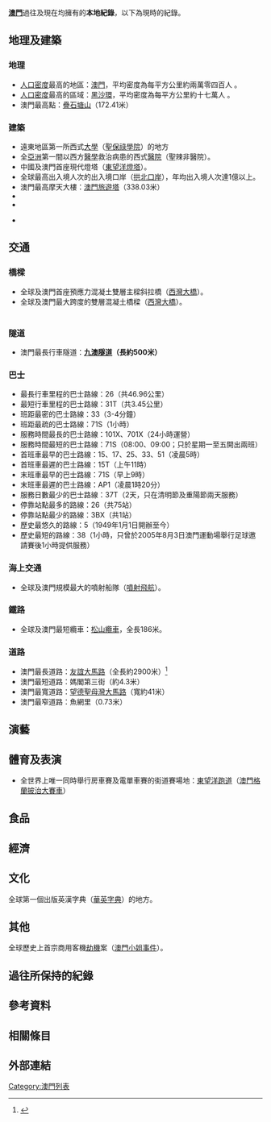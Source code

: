 {{Refimprove|time=2020-09-30T14:43:37+00:00}}
'''[[澳門|澳門]]'''過往及現在均擁有的'''本地紀錄'''，以下為現時的紀錄。

== 地理及建築 ==

=== 地理 ===

* [[人口密度|人口密度]]最高的地區：[[澳門|澳門]]，平均密度為每平方公里約兩萬零四百人 。
* [[人口密度|人口密度]]最高的區域：[[黑沙環|黑沙環]]，平均密度為每平方公里約十七萬人 。
* 澳門最高點：[[疊石塘山|疊石塘山]]（172.41米）<br />

=== 建築 ===

* 遠東地區第一所西式[[大學|大學]]（[[聖保祿學院|聖保祿學院]]）的地方
* 全[[亞洲|亞洲]]第一間以西方[[醫學|醫學]]救治病患的西式[[醫院|醫院]]（聖辣非醫院）。
* 中國及澳門首座現代燈塔（[[東望洋燈塔|東望洋燈塔]]）。
* 全球最高出入境人次的出入境口岸（[[拱北口岸|拱北口岸]]），年均出入境人次達1億以上。
* 澳門最高摩天大樓：[[澳門旅遊塔|澳門旅遊塔]]（338.03米）
* 
*

*

== 交通 ==


===橋樑===

* 全球及澳門首座預應力混凝土雙層主樑斜拉橋（[[西灣大橋|西灣大橋]]）。
* 全球及澳門最大跨度的雙層混凝土橋樑（[[西灣大橋|西灣大橋]]）。<br /><br />

===隧道===
* 澳門最長行車隧道：'''[[九澳隧道|九澳隧道]]（長約500米）'''

===巴士===

* 最長行車里程的巴士路線：26（共46.96公里）
* 最短行車里程的巴士路線：31T（共3.45公里）
* 班距最密的巴士路線：33（3-4分鐘）
* 班距最疏的巴士路線：71S（1小時）
* 服務時間最長的巴士路線：101X、701X（24小時運營）
* 服務時間最短的巴士路線：71S（08:00、09:00；只於星期一至五開出兩班）
* 首班車最早的巴士路線：15、17、25、33、51（凌晨5時）
* 首班車最遲的巴士路線：15T（上午11時）
* 末班車最早的巴士路線：71S（早上9時）
* 末班車最遲的巴士路線：AP1（凌晨1時20分）
* 服務日數最少的巴士路線：37T（2天，只在清明節及重陽節兩天服務）
* 停靠站點最多的路線：26（共75站）
* 停靠站點最少的路線：3BX（共1站）
* 歷史最悠久的路線：5（1949年1月1日開辦至今）
* 歷史最短的路線：38（1小時，只曾於2005年8月3日澳門運動場舉行足球邀請賽後1小時提供服務）

===海上交通===

* 全球及澳門規模最大的噴射船隊（[[噴射飛航|噴射飛航]]）。

===鐵路===

* 全球及澳門最短纜車：[[松山纜車|松山纜車]]，全長186米。

===道路===

* 澳門最長道路：[[友誼大馬路|友誼大馬路]]（全長約2900米）<ref>{{Cite web|title=澳門街道網 - 趣談大街小巷|url=https://macaostreets.iam.gov.mo/c/streetknowledge/detail.aspx|accessdate=2020-09-01|work=macaostreets.iam.gov.mo|archive-date=2020-11-25|archive-url=https://web.archive.org/web/20201125214334/https://macaostreets.iam.gov.mo/c/streetknowledge/detail.aspx|dead-url=no}}</ref>
* 澳門最短道路：媽閣第三街（約4.3米）
* 澳門最寬道路：[[望德聖母灣大馬路|望德聖母灣大馬路]]（寬約41米）
* 澳門最窄道路：魚網里（0.73米）

== 演藝 ==


== 體育及表演 ==

* 全世界上唯一同時舉行房車賽及電單車賽的街道賽場地：[[東望洋跑道|東望洋跑道]]（[[澳門格蘭披治大賽車|澳門格蘭披治大賽車]]）<br />

== 食品 ==


== 經濟 ==


== 文化 ==
全球第一個出版英漢字典（[[華英字典|華英字典]]）的地方。

== 其他 ==

全球歷史上首宗商用客機[[劫機|劫機]]案（[[澳門小姐_(飛機)|澳門小姐事件]]）。

== 過往所保持的紀錄 ==


== 參考資料 ==


== 相關條目 ==


== 外部連結 ==

[[Category:澳門列表|Category:澳門列表]]